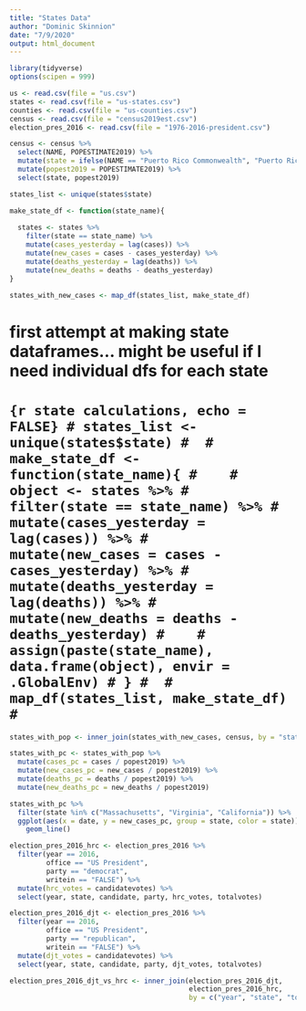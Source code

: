 ```yaml
---
title: "States Data"
author: "Dominic Skinnion"
date: "7/9/2020"
output: html_document
---
```


```r
library(tidyverse)
options(scipen = 999)
```

```r
us <- read.csv(file = "us.csv")
states <- read.csv(file = "us-states.csv")
counties <- read.csv(file = "us-counties.csv")
census <- read.csv(file = "census2019est.csv")
election_pres_2016 <- read.csv(file = "1976-2016-president.csv")
```

```r
census <- census %>%
  select(NAME, POPESTIMATE2019) %>%
  mutate(state = ifelse(NAME == "Puerto Rico Commonwealth", "Puerto Rico", NAME)) %>%
  mutate(popest2019 = POPESTIMATE2019) %>%
  select(state, popest2019)
```

```r
states_list <- unique(states$state)

make_state_df <- function(state_name){
  
  states <- states %>%
    filter(state == state_name) %>%
    mutate(cases_yesterday = lag(cases)) %>%
    mutate(new_cases = cases - cases_yesterday) %>%
    mutate(deaths_yesterday = lag(deaths)) %>%
    mutate(new_deaths = deaths - deaths_yesterday)
}

states_with_new_cases <- map_df(states_list, make_state_df)
```

# first attempt at making state dataframes... might be useful if I need individual dfs for each state
# ```{r state calculations, echo = FALSE}
# states_list <- unique(states$state)
# 
# make_state_df <- function(state_name){
#   
#   object <- states %>%
#     filter(state == state_name) %>%
#     mutate(cases_yesterday = lag(cases)) %>%
#     mutate(new_cases = cases - cases_yesterday) %>%
#     mutate(deaths_yesterday = lag(deaths)) %>%
#     mutate(new_deaths = deaths - deaths_yesterday)
#   
#   assign(paste(state_name), data.frame(object), envir = .GlobalEnv)
# }
# 
# map_df(states_list, make_state_df)
# ```

```r
states_with_pop <- inner_join(states_with_new_cases, census, by = "state")
```

```r
states_with_pc <- states_with_pop %>%
  mutate(cases_pc = cases / popest2019) %>%
  mutate(new_cases_pc = new_cases / popest2019) %>%
  mutate(deaths_pc = deaths / popest2019) %>%
  mutate(new_deaths_pc = new_deaths / popest2019)
```

```r
states_with_pc %>%
  filter(state %in% c("Massachusetts", "Virginia", "California")) %>%
  ggplot(aes(x = date, y = new_cases_pc, group = state, color = state)) +
    geom_line()
```

```r
election_pres_2016_hrc <- election_pres_2016 %>%
  filter(year == 2016,
         office == "US President",
         party == "democrat",
         writein == "FALSE") %>%
  mutate(hrc_votes = candidatevotes) %>%
  select(year, state, candidate, party, hrc_votes, totalvotes)

election_pres_2016_djt <- election_pres_2016 %>%
  filter(year == 2016,
         office == "US President",
         party == "republican",
         writein == "FALSE") %>%
  mutate(djt_votes = candidatevotes) %>%
  select(year, state, candidate, party, djt_votes, totalvotes)

election_pres_2016_djt_vs_hrc <- inner_join(election_pres_2016_djt, 
                                            election_pres_2016_hrc, 
                                            by = c("year", "state", "totalvotes"))
```

